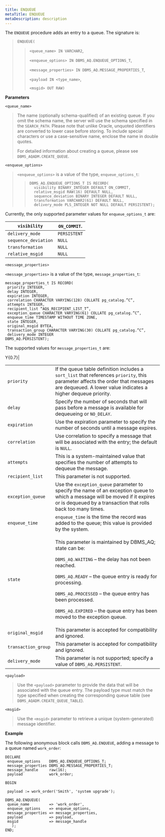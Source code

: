 ```yaml
---
title: ENQUEUE
metaTitle: ENQUEUE
metaDescription: description
---
```


The `ENQUEUE` procedure adds an entry to a queue. The signature is:

> `ENQUEUE(`
> 
> > `<queue_name> IN VARCHAR2`,
> > 
> > `<enqueue_options> IN DBMS_AQ.ENQUEUE_OPTIONS_T`,
> > 
> > `<message_properties> IN DBMS_AQ.MESSAGE_PROPERTIES_T`,
> > 
> > `<payload IN <type_name>`,
> > 
> > `<msgid> OUT RAW)`

**Parameters**

`<queue_name>`

> The name (optionally schema-qualified) of an existing queue. If you
> omit the schema name, the server will use the schema specified in the
> `SEARCH_PATH`. Please note that unlike Oracle, unquoted identifiers
> are converted to lower case before storing. To include special
> characters or use a case-sensitive name, enclose the name in double
> quotes.
> 
> For detailed information about creating a queue, please see
> `DBMS_AQADM.CREATE_QUEUE`.

`<enqueue_options>`

> `<enqueue_options>` is a value of the type, `enqueue_options_t`:
> 
> > 
> > 
> > ``` text
> > DBMS_AQ.ENQUEUE_OPTIONS_T IS RECORD(
> >   visibility BINARY_INTEGER DEFAULT ON_COMMIT,
> >   relative_msgid RAW(16) DEFAULT NULL,
> >   sequence_deviation BINARY INTEGER DEFAULT NULL,
> >   transformation VARCHAR2(61) DEFAULT NULL,
> >   delivery_mode PLS_INTEGER NOT NULL DEFAULT PERSISTENT);
> > ```

Currently, the only supported parameter values for `enqueue_options_t`
are:

| `visibility`         | `ON_COMMIT`. |
| -------------------- | ------------ |
| `delivery_mode`      | `PERSISTENT` |
| `sequence_deviation` | `NULL`       |
| `transformation`     | `NULL`       |
| `relative_msgid`     | `NULL`       |

`<message_properties>`

`<message_properties>` is a value of the type, `message_properties_t`:

``` text
message_properties_t IS RECORD(
 priority INTEGER,
 delay INTEGER,
 expiration INTEGER,
 correlation CHARACTER VARYING(128) COLLATE pg_catalog.”C”,
 attempts INTEGER,
 recipient_list “AQ$_RECIPIENT_LIST_T”,
 exception_queue CHARACTER VARYING(61) COLLATE pg_catalog.”C”,
 enqueue_time TIMESTAMP WITHOUT TIME ZONE,
 state INTEGER,
 original_msgid BYTEA,
 transaction_group CHARACTER VARYING(30) COLLATE pg_catalog.”C”,
 delivery_mode INTEGER
DBMS_AQ.PERSISTENT);
```

The supported values for `message_properties_t` are:

<div class="tabularcolumns">

Y{0.7}|

</div>

<table>
<colgroup>
<col style="width: 10%" />
<col style="width: 89%" />
</colgroup>
<tbody>
<tr class="odd">
<td><code>priority</code></td>
<td>If the queue table definition includes a <code>sort_list</code> that references <code>priority</code>, this parameter affects the order that messages are dequeued. A lower value indicates a higher dequeue priority.</td>
</tr>
<tr class="even">
<td><code>delay</code></td>
<td>Specify the number of seconds that will pass before a message is available for dequeueing or <code>NO_DELAY</code>.</td>
</tr>
<tr class="odd">
<td><code>expiration</code></td>
<td>Use the expiration parameter to specify the number of seconds until a message expires.</td>
</tr>
<tr class="even">
<td><code>correlation</code></td>
<td>Use correlation to specify a message that will be associated with the entry; the default is <code>NULL</code>.</td>
</tr>
<tr class="odd">
<td><code>attempts</code></td>
<td>This is a system-maintained value that specifies the number of attempts to dequeue the message.</td>
</tr>
<tr class="even">
<td><code>recipient_list</code></td>
<td>This parameter is not supported.</td>
</tr>
<tr class="odd">
<td><code>exception_queue</code></td>
<td>Use the <code>exception_queue</code> parameter to specify the name of an exception queue to which a message will be moved if it expires or is dequeued by a transaction that rolls back too many times.</td>
</tr>
<tr class="even">
<td><code>enqueue_time</code></td>
<td><code>enqueue_time</code> is the time the record was added to the queue; this value is provided by the system.</td>
</tr>
<tr class="odd">
<td><code>state</code></td>
<td><p>This parameter is maintained by DBMS_AQ; state can be:</p>
<p><code>DBMS_AQ.WAITING</code> – the delay has not been reached.</p>
<p><code>DBMS_AQ.READY</code> – the queue entry is ready for processing.</p>
<p><code>DBMS_AQ.PROCESSED</code> – the queue entry has been processed.</p>
<p><code>DBMS_AQ.EXPIRED</code> – the queue entry has been moved to the exception queue.</p></td>
</tr>
<tr class="even">
<td><code>original_msgid</code></td>
<td>This parameter is accepted for compatibility and ignored.</td>
</tr>
<tr class="odd">
<td><code>transaction_group</code></td>
<td>This parameter is accepted for compatibility and ignored.</td>
</tr>
<tr class="even">
<td><code>delivery_mode</code></td>
<td>This parameter is not supported; specify a value of <code>DBMS_AQ.PERSISTENT</code>.</td>
</tr>
</tbody>
</table>

`<payload>`

> Use the `<payload>` parameter to provide the data that will be
> associated with the queue entry. The payload type must match the type
> specified when creating the corresponding queue table (see
> `DBMS_AQADM.CREATE_QUEUE_TABLE`).

`<msgid>`

> Use the `<msgid>` parameter to retrieve a unique (system-generated)
> message identifier.

**Example**

The following anonymous block calls `DBMS_AQ.ENQUEUE`, adding a message
to a queue named `work_order`:

``` text
DECLARE
 enqueue_options    DBMS_AQ.ENQUEUE_OPTIONS_T;
 message_properties DBMS_AQ.MESSAGE_PROPERTIES_T;
 message_handle     raw(16);
 payload            work_order;

BEGIN

 payload := work_order('Smith', 'system upgrade');

DBMS_AQ.ENQUEUE(
 queue_name         => 'work_order',
 enqueue_options    => enqueue_options,
 message_properties => message_properties,
 payload            => payload,
 msgid              => message_handle
   );
END;
```
